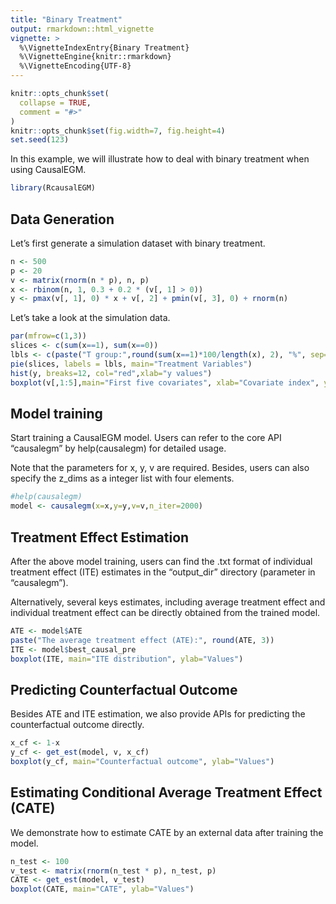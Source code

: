 ```yaml
---
title: "Binary Treatment"
output: rmarkdown::html_vignette
vignette: >
  %\VignetteIndexEntry{Binary Treatment}
  %\VignetteEngine{knitr::rmarkdown}
  %\VignetteEncoding{UTF-8}
---
```


```r
knitr::opts_chunk$set(
  collapse = TRUE,
  comment = "#>"
)
knitr::opts_chunk$set(fig.width=7, fig.height=4) 
set.seed(123)
```

In this example, we will illustrate how to deal with binary treatment when using CausalEGM.

```r
library(RcausalEGM)
```

## Data Generation

Let's first generate a simulation dataset with binary treatment.

```r
n <- 500
p <- 20
v <- matrix(rnorm(n * p), n, p)
x <- rbinom(n, 1, 0.3 + 0.2 * (v[, 1] > 0))
y <- pmax(v[, 1], 0) * x + v[, 2] + pmin(v[, 3], 0) + rnorm(n)
```

Let's take a look at the simulation data.
```r
par(mfrow=c(1,3))
slices <- c(sum(x==1), sum(x==0))
lbls <- c(paste("T group:",round(sum(x==1)*100/length(x), 2), "%", sep=""), paste("C group:",round(sum(x==0)*100/length(x), 2), "%", sep=""))
pie(slices, labels = lbls, main="Treatment Variables")
hist(y, breaks=12, col="red",xlab="y values")
boxplot(v[,1:5],main="First five covariates", xlab="Covariate index", ylab="v values")
```

## Model training

Start training a CausalEGM model. Users can refer to the core API "causalegm" by help(causalegm) for detailed usage.

Note that the parameters for x, y, v  are required. Besides, users can also specify the z_dims as a integer list with four elements.

```r
#help(causalegm)
model <- causalegm(x=x,y=y,v=v,n_iter=2000)
```

## Treatment Effect Estimation

After the above model training, users can find the .txt format of individual treatment effect (ITE) estimates in the "output_dir" directory (parameter in "causalegm"). 

Alternatively, several keys estimates, including average treatment effect and individual treatment effect can be directly obtained from the trained model.

```r
ATE <- model$ATE
paste("The average treatment effect (ATE):", round(ATE, 3))
ITE <- model$best_causal_pre
boxplot(ITE, main="ITE distribution", ylab="Values")
```

## Predicting Counterfactual Outcome

Besides ATE and ITE estimation, we also provide APIs for predicting the counterfactual outcome directly.

```r
x_cf <- 1-x
y_cf <- get_est(model, v, x_cf)
boxplot(y_cf, main="Counterfactual outcome", ylab="Values")
```

## Estimating Conditional Average Treatment Effect (CATE)

We demonstrate how to estimate CATE by an external data after training the model.

```r
n_test <- 100
v_test <- matrix(rnorm(n_test * p), n_test, p)
CATE <- get_est(model, v_test)
boxplot(CATE, main="CATE", ylab="Values")

```
